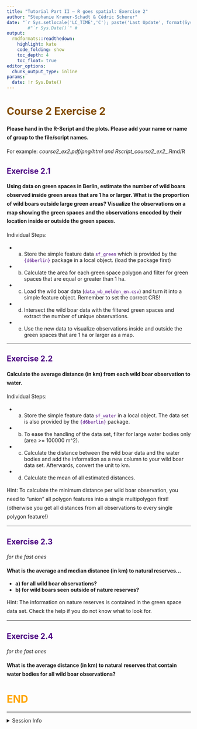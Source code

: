 ```yaml
---
title: "Tutorial Part II — R goes spatial: Exercise 2"
author: "Stephanie Kramer-Schadt & Cédric Scherer"
date: "`r Sys.setlocale('LC_TIME','C'); paste('Last Update', format(Sys.time(), '%B %e, %Y')) `" 
        #"`r Sys.Date()`" # 
output:
  rmdformats::readthedown:
    highlight: kate
    code_folding: show
    toc_depth: 4
    toc_float: true
editor_options:
  chunk_output_type: inline
params:
  date: !r Sys.Date()
---
```


<style>
h1 {
  color: Orange ;
}
h2, h3, h4, h5, h6, legend {
  color: Indigo ;
}
p {
  line-height:170%;
}
#sidebar h2 {
  background-color: Indigo;
}
code {
  color: Indigo ;
}
.exercise {
  color: #824b00;
}
</style>

# <span class='exercise'> Course 2 Exercise 2</span>

**Please hand in the R-Script and the plots. Please add your name or name of group to the file/script names.**

For example: <myplotname>_course2_ex2_<yourlastname>_<yourfirstname>.pdf/png/html and Rscript_course2_ex2_<yourlastname>_<yourfirstname>.Rmd/R

## Exercise 2.1

**Using data on green spaces in Berlin, estimate the number of wild boars observed inside green areas that are 1 ha or larger. What is the proportion of wild boars outside large green areas? Visualize the observations on a map showing the green spaces and the observations encoded by their location inside or outside the green spaces.**

Individual Steps:

* a. Store the simple feature data `sf_green` which is provided by the `{d6berlin}` package in a local object. (load the package first)
* b. Calculate the area for each green space polygon and filter for green spaces that are equal or greater than 1 ha.
* c. Load the wild boar data (`data_wb_melden_en.csv`) and turn it into a simple feature object. Remember to set the correct CRS!
* d. Intersect the wild boar data with the filtered green spaces and extract the number of unique observations.
* e. Use the new data to visualize observations inside and outside the green spaces that are 1 ha or larger as a map.

---

## Exercise 2.2

**Calculate the average distance (in km) from each wild boar observation to water.**

Individual Steps:

* a. Store the simple feature data `sf_water` in a local object. The data set is also provided by the `{d6berlin}` package.
* b. To ease the handling of the data set, filter for large water bodies only (area >= 100000 m^2).
* c. Calculate the distance between the wild boar data and the water bodies and add the information as a new column to your wild boar data set. Afterwards, convert the unit to km. 
* d. Calculate the mean of all estimated distances. 

Hint: To calculate the minimum distance per wild boar observation, you need to "union" all polygon features into a single multipolygon first! (otherwise you get all distances from all observations to every single polygon feature!)

---

## Exercise 2.3

*for the fast ones*

**What is the average and median distance (in km) to natural reserves...**  

* **a) for all wild boar observations?**  
* **b) for wild boars seen outside of nature reserves?**  

Hint: The information on nature reserves is contained in the green space data set. Check the help if you do not know what to look for.

---

## Exercise 2.4

*for the fast ones*

**What is the average distance (in km) to natural reserves that contain water bodies for all wild boar observations?**  

# END

---

<details><summary>Session Info</summary>

```r
Sys.time()
sessionInfo()
```

</details>
